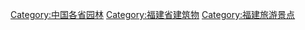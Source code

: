[[Category:中国各省园林|Category:中国各省园林]]
[[Category:福建省建筑物|Category:福建省建筑物]]
[[Category:福建旅游景点|Category:福建旅游景点]]